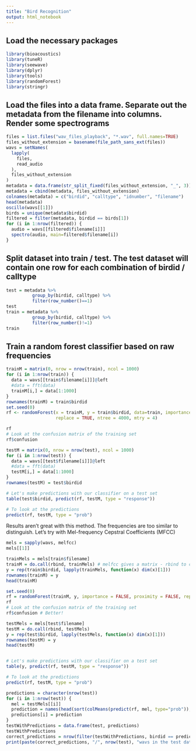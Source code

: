 ```yaml
---
title: "Bird Recognition"
output: html_notebook
---
```


## Load the necessary packages

```r
library(bioacoustics)
library(tuneR)
library(seewave)
library(dplyr)
library(tools)
library(randomForest)
library(stringr)
```

## Load the files into a data frame. Separate out the metadata from the filename into columns. Render some spectrograms

```r
files = list.files("wav_files_playback", "*.wav", full.names=TRUE)
files_without_extension = basename(file_path_sans_ext(files))
wavs = setNames(
  lapply(
    files,
    read_audio
  ),
  files_without_extension
)
metadata = data.frame(str_split_fixed(files_without_extension, "_", 3))
metadata = cbind(metadata, files_without_extension)
colnames(metadata) = c("birdid", "calltype", "idnumber", "filename")
head(metadata)
oscillo(wavs[[1]])
birds = unique(metadata$birdid)
filtered = filter(metadata, birdid == birds[1])
for (i in 1:nrow(filtered)) {
  audio = wavs[[filtered$filename[i]]]
  spectro(audio, main=filtered$filename[i])
}
```

## Split dataset into train / test. The test dataset will contain one row for each combination of birdid / calltype

```r
test = metadata %>% 
          group_by(birdid, calltype) %>% 
          filter(row_number()==1)
test
train = metadata %>% 
          group_by(birdid, calltype) %>% 
          filter(row_number()!=1)
train
```

## Train a random forest classifier based on raw frequencies

```r
trainM = matrix(0, nrow = nrow(train), ncol = 1000)
for (i in 1:nrow(train)) {
  data = wavs[[train$filename[i]]]@left
  #data = fft(data)
  trainM[i,] = data[1:1000]
}
rownames(trainM) = train$birdid
set.seed(0)
rf <- randomForest(x = trainM, y = train$birdid, data=train, importance = FALSE, proximity = FALSE,
                   replace = TRUE, ntree = 4000, mtry = 4)

rf
# Look at the confusion matrix of the training set
rf$confusion

testM = matrix(0, nrow = nrow(test), ncol = 1000)
for (i in 1:nrow(test)) {
  data = wavs[[test$filename[i]]]@left
  #data = fft(data)
  testM[i,] = data[1:1000]
}
rownames(testM) = test$birdid

# Let's make predictions with our classifier on a test set
table(test$birdid, predict(rf, testM, type = "response"))

# To look at the predictions 
predict(rf, testM, type = "prob")
```

Results aren't great with this method. The frequencies are too similar to distinguish. Let's try with Mel-frequency Cepstral Coefficients (MFCC)

```r
mels = sapply(wavs, melfcc)
mels[[1]]

trainMels = mels[train$filename]
trainM = do.call(rbind, trainMels) # melfcc gives a matrix - rbind to cast from 3D to 2D across the whole training dataset
y = rep(train$birdid, lapply(trainMels, function(x) dim(x)[1]))
rownames(trainM) = y
head(trainM)

set.seed(0)
rf = randomForest(trainM, y, importance = FALSE, proximity = FALSE, replace = TRUE, ntree = 4000, mtry = 4)
rf
# Look at the confusion matrix of the training set
rf$confusion # Better!

testMels = mels[test$filename]
testM = do.call(rbind, testMels)
y = rep(test$birdid, lapply(testMels, function(x) dim(x)[1]))
rownames(testM) = y
head(testM)


# Let's make predictions with our classifier on a test set
table(y, predict(rf, testM, type = "response"))

# To look at the predictions 
predict(rf, testM, type = "prob")

predictions = character(nrow(test))
for (i in 1:nrow(test)) {
  mel = testMels[[i]]
  prediction = names(head(sort(colMeans(predict(rf, mel, type="prob")), decreasing = TRUE)))[1]
  predictions[i] = prediction
}
testWithPredictions = data.frame(test, predictions)
testWithPredictions
correct_predictions = nrow(filter(testWithPredictions, birdid == predictions))
print(paste(correct_predictions, "/", nrow(test), "wavs in the test dataset correctly identifed. Accuracy: ", (correct_predictions / nrow(test) * 100), "%"))
```

